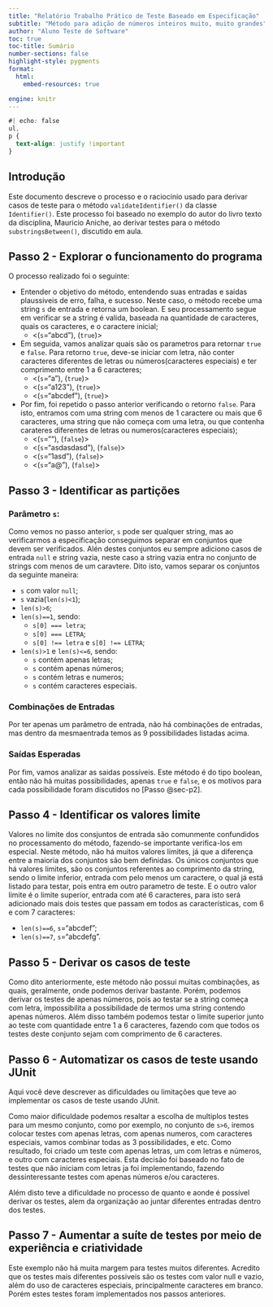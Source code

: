 ```yaml
---
title: "Relatório Trabalho Prático de Teste Baseado em Especificação"
subtitle: "Método para adição de números inteiros muito, muito grandes"
author: "Aluno Teste de Software"
toc: true
toc-title: Sumário
number-sections: false
highlight-style: pygments
format: 
  html:
    embed-resources: true

engine: knitr
---
```


```css
#| echo: false
ul,
p {
  text-align: justify !important
}
```


## Introdução

Este documento descreve o processo e o raciocínio usado para derivar casos de teste para o método ``validateIdentifier()`` da classe ``Identifier()``. Este processo foi baseado no exemplo do autor do livro texto da disciplina, Mauricio Aniche, ao derivar testes para o método ``substringsBetween()``, discutido em aula.


## Passo 2 - Explorar o funcionamento do programa {#sec-p2}

O processo realizado foi o seguinte:

- Entender o objetivo do método, entendendo suas entradas e saidas plaussiveis de erro, falha, e sucesso. Neste caso, o método recebe uma string ``s`` de entrada e retorna um boolean. E seu processamento segue em verificar se a string é valida, baseada na quantidade de caracteres, quais os caracteres, e o caractere inicial;
  - <(``s``="abcd"), (``true``)>
- Em seguida, vamos analizar quais são os parametros para retornar ``true`` e ``false``. Para retorno ``true``, deve-se iniciar com letra, não conter caracteres diferentes de letras ou números(caracteres especiais) e ter comprimento entre 1 a 6 caracteres;
  - <(``s``="a"), (``true``)>
  - <(``s``="a123"), (``true``)>
  - <(``s``="abcdef"), (``true``)>
- Por fim, foi repetido o passo anterior verificando o retorno ``false``. Para isto, entramos com uma string com menos de 1 caractere ou mais que 6 caracteres, uma string que não começa com uma letra, ou que contenha carateres diferentes de letras ou numeros(caracteres especiais);
  - <(``s``=""), (``false``)>
  - <(``s``="asdasdasd"), (``false``)>
  - <(``s``="1asd"), (``false``)>
  - <(``s``="a@"), (``false``)>

## Passo 3 - Identificar as partições

### Parâmetro ``s``: 
  
Como vemos no passo anterior, ``s`` pode ser qualquer string, mas ao verificarmos a especificação conseguimos separar em conjuntos que devem ser verificados. Alén destes conjuntos eu sempre adiciono casos de entrada ``null`` e string vazia, neste caso a string vazia entra no conjunto de strings com menos de um caravtere. Dito isto, vamos separar os conjuntos da seguinte maneira:

- ``s`` com valor ``null``;
- ``s`` vazia(``len(s)<1``);
- ``len(s)>6``;
- ``len(s)==1``, sendo:
  - ``s[0] === letra``;
  - ``s[0] === LETRA``;
  - ``s[0] !== letra`` e ``s[0] !== LETRA``;
- ``len(s)>1`` e ``len(s)<=6``, sendo:
  - ``s`` contém apenas letras;
  - ``s`` contém apenas números;
  - ``s`` contém letras e numeros;
  - ``s`` contém caracteres especiais.



### Combinações de Entradas

Por ter apenas um parâmetro de entrada, não há  combinações de entradas, mas dentro da mesmaentrada temos as 9 possibilidades listadas acima.


### Saídas Esperadas

Por fim, vamos analizar as saidas possíveis. Este método é do tipo boolean, então não há muitas possibilidades, apenas ``true`` e ``false``, e os motivos para cada possibilidade foram discutidos no [Passo @sec-p2].


## Passo 4 - Identificar os valores limite

Valores no limite dos consjuntos de entrada são comunmente confundidos no processamento do método, fazendo-se importante verifica-los em especial. Neste método, não há muitos valores limites, já que a diferença entre a maioria dos conjuntos são bem definidas. Os únicos conjuntos que há valores limites, são os conjuntos referentes ao comprimento da string, sendo o limite inferior, entrada com pelo menos um caractere, o qual já está listado para testar, pois entra em outro parametro de teste. E o outro valor limite é o limite superior, entrada com até 6 caracteres, para isto será adicionado mais dois testes que passam em todos as características, com 6 e com 7 caracteres:

- ``len(s)==6``, ``s``="abcdef";
- ``len(s)==7``, ``s``="abcdefg".


## Passo 5 -  Derivar os casos de teste

Como dito anteriormente, este método não possui muitas combinações, as quais, geralmente, onde podemos derivar bastante. Porém, podemos derivar os testes de apenas números, pois ao testar se a string começa com letra, impossibilita a possibilidade de termos uma string contendo apenas números. Além disso também podemos testar o limite superior junto ao teste com quantidade entre 1 a 6 caracteres, fazendo com que todos os testes deste conjunto sejam com comprimento de 6 caracteres.


## Passo 6 - Automatizar os casos de teste usando JUnit

::: {.callout-note}
Aqui você deve descrever as dificuldades ou limitações que teve ao implementar os casos de teste usando JUnit.
:::

Como maior dificuldade podemos resaltar a escolha de multiplos testes para um mesmo conjunto, como por exemplo, no conjunto de ``s>6``, iremos colocar testes com apenas letras, com apenas numeros, com caracteres especiais, vamos combinar todas as 3 possibilidades, e etc. Como resultado, foi criado um teste com apenas letras, um com letras e números, e outro com caracteres especiais. Esta decisão foi baseado no fato de testes que não iniciam com letras ja foi implementando, fazendo dessinteressante testes com apenas números e/ou caracteres.

Além disto teve a dificuldade no processo de quanto e aonde é possível derivar os testes, alem da organização ao juntar diferentes entradas dentro dos testes. 

## Passo 7 - Aumentar a suíte de testes por meio de experiência e criatividade

Este exemplo não há muita margem para testes muitos diferentes. Acredito que os testes mais diferentes possiveis são os testes com valor null e vazio, além do uso de caracteres especiais, principalmente caracteres em branco. Porém estes testes foram implementados nos passos anteriores.